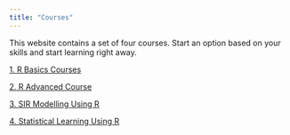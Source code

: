 ```yaml
---
title: "Courses"
---
```


This website contains a set of four courses. Start an option based on your skills and start learning right away.

[1. R Basics Courses](r_basics.qmd)

[2. R Advanced Course](r_advanced.qmd)

[3. SIR Modelling Using R](sir_modelling.qmd)

[4. Statistical Learning Using R](statistical_learning.qmd)